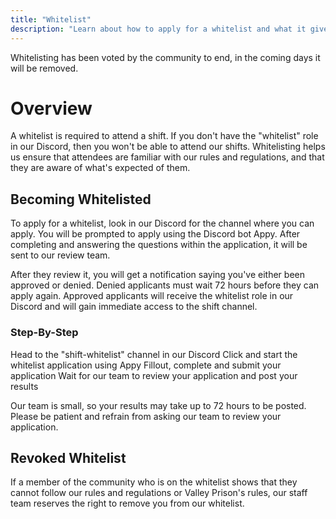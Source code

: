 ```yaml
---
title: "Whitelist"
description: "Learn about how to apply for a whitelist and what it gives you."
---
```


<Warning>
  Whitelisting has been voted by the community to end, in the coming days it will be removed.
</Warning>

# Overview

A whitelist is required to attend a shift. If you don't have the "whitelist" role in our Discord, then you won't be able to attend our shifts. Whitelisting helps us ensure that attendees are familiar with our rules and regulations, and that they are aware of what's expected of them.

## Becoming Whitelisted

To apply for a whitelist, look in our Discord for the channel where you can apply. You will be prompted to apply using the Discord bot Appy. After completing and answering the questions within the application, it will be sent to our review team.

After they review it, you will get a notification saying you've either been approved or denied. Denied applicants must wait 72 hours before they can apply again. Approved applicants will receive the whitelist role in our Discord and will gain immediate access to the shift channel.

### Step-By-Step

<Steps>
  <Step title="Application Channel">
    Head to the "shift-whitelist" channel in our Discord
  </Step>
  <Step title="Start Application">
    Click and start the whitelist application using Appy
  </Step>
  <Step title="Complete Application">
    Fillout, complete and submit your application
  </Step>
  <Step title="Results">
    Wait for our team to review your application and post your results
  </Step>
</Steps>

Our team is small, so your results may take up to 72 hours to be posted. Please be patient and refrain from asking our team to review your application.

## Revoked Whitelist

If a member of the community who is on the whitelist shows that they cannot follow our rules and regulations or Valley Prison's rules, our staff team reserves the right to remove you from our whitelist.